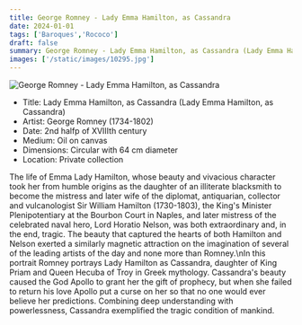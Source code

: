 ```yaml
---
title: George Romney - Lady Emma Hamilton, as Cassandra
date: 2024-01-01
tags: ['Baroques','Rococo']
draft: false
summary: George Romney - Lady Emma Hamilton, as Cassandra (Lady Emma Hamilton, as Cassandra)
images: ['/static/images/10295.jpg']
---
```


![George Romney - Lady Emma Hamilton, as Cassandra](/static/images/10295.jpg)

* Title: Lady Emma Hamilton, as Cassandra (Lady Emma Hamilton, as Cassandra)
* Artist: George Romney (1734-1802)
* Date: 2nd halfp of XVIIIth century
* Medium: Oil on canvas
* Dimensions: Circular with 64 cm diameter
* Location: Private collection

The life of Emma Lady Hamilton, whose beauty and vivacious character took her from humble origins as the daughter of an illiterate blacksmith to become the mistress and later wife of the diplomat, antiquarian, collector and vulcanologist Sir William Hamilton (1730-1803), the King's Minister Plenipotentiary at the Bourbon Court in Naples, and later mistress of the celebrated naval hero, Lord Horatio Nelson, was both extraordinary and, in the end, tragic. The beauty that captured the hearts of both Hamilton and Nelson exerted a similarly magnetic attraction on the imagination of several of the leading artists of the day and none more than Romney.\nIn this portrait Romney portrays Lady Hamilton as Cassandra, daughter of King Priam and Queen Hecuba of Troy in Greek mythology. Cassandra's beauty caused the God Apollo to grant her the gift of prophecy, but when she failed to return his love Apollo put a curse on her so that no one would ever believe her predictions. Combining deep understanding with powerlessness, Cassandra exemplified the tragic condition of mankind.
